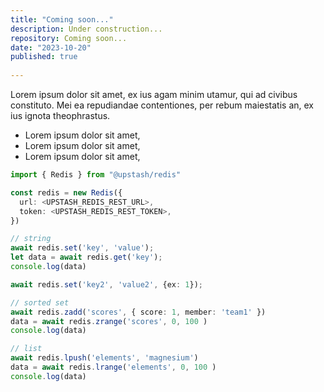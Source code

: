 ```yaml
---
title: "Coming soon..."
description: Under construction...
repository: Coming soon...
date: "2023-10-20"
published: true
  
---
```

Lorem ipsum dolor sit amet, ex ius agam minim utamur, qui ad civibus constituto. Mei ea repudiandae contentiones, per rebum maiestatis an, ex ius ignota theophrastus.

- Lorem ipsum dolor sit amet,
- Lorem ipsum dolor sit amet,
- Lorem ipsum dolor sit amet,

```ts
import { Redis } from "@upstash/redis"

const redis = new Redis({
  url: <UPSTASH_REDIS_REST_URL>,
  token: <UPSTASH_REDIS_REST_TOKEN>,
})

// string
await redis.set('key', 'value');
let data = await redis.get('key');
console.log(data)

await redis.set('key2', 'value2', {ex: 1});

// sorted set
await redis.zadd('scores', { score: 1, member: 'team1' })
data = await redis.zrange('scores', 0, 100 )
console.log(data)

// list
await redis.lpush('elements', 'magnesium')
data = await redis.lrange('elements', 0, 100 )
console.log(data)
```